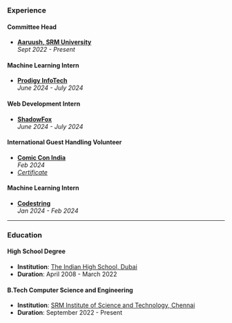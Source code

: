 ### Experience

#### Committee Head  
- **[Aaruush, SRM University](https://www.aaruush.org/)**  
  _Sept 2022 - Present_



#### Machine Learning Intern  
- **[Prodigy InfoTech](https://prodigyinfotech.dev/)**  
  _June 2024 - July 2024_



#### Web Development Intern  
- **[ShadowFox](https://www.shadowfox.in/)**  
  _June 2024 - July 2024_



#### International Guest Handling Volunteer  
- **[Comic Con India](https://www.comicconindia.com/)**  
  _Feb 2024_  
- [_Certificate_](https://example.com)



#### Machine Learning Intern  
- **[Codestring](https://codestring.in/)**  
  _Jan 2024 - Feb 2024_

---

### Education

#### High School Degree  
- **Institution**: [The Indian High School, Dubai](https://ihsdubai.org/)  
- **Duration**: April 2008 - March 2022



#### B.Tech Computer Science and Engineering  
- **Institution**: [SRM Institute of Science and Technology, Chennai](https://www.srmist.edu.in/)  
- **Duration**: September 2022 - Present
